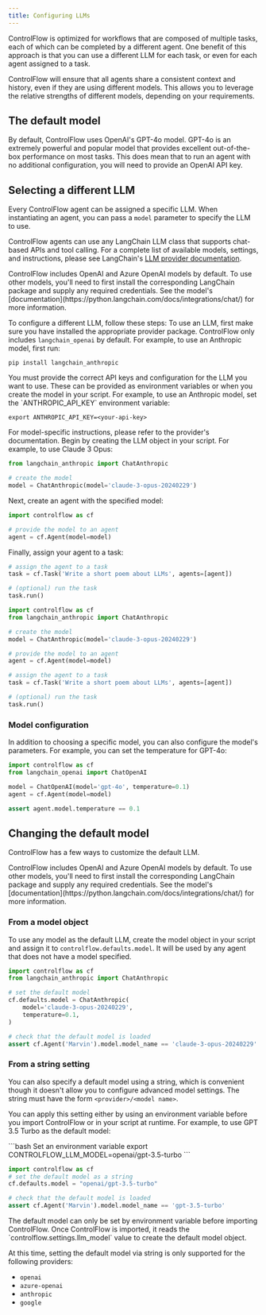 ```yaml
---
title: Configuring LLMs
---
```


ControlFlow is optimized for workflows that are composed of multiple tasks, each of which can be completed by a different agent. One benefit of this approach is that you can use a different LLM for each task, or even for each agent assigned to a task. 

ControlFlow will ensure that all agents share a consistent context and history, even if they are using different models. This allows you to leverage the relative strengths of different models, depending on your requirements. 

## The default model

By default, ControlFlow uses OpenAI's GPT-4o model. GPT-4o is an extremely powerful and popular model that provides excellent out-of-the-box performance on most tasks. This does mean that to run an agent with no additional configuration, you will need to provide an OpenAI API key. 

## Selecting a different LLM

Every ControlFlow agent can be assigned a specific LLM. When instantiating an agent, you can pass a `model` parameter to specify the LLM to use. 

ControlFlow agents can use any LangChain LLM class that supports chat-based APIs and tool calling. For a complete list of available models, settings, and instructions, please see LangChain's [LLM provider documentation](https://python.langchain.com/docs/integrations/chat/).

<Tip>
ControlFlow includes OpenAI and Azure OpenAI models by default. To use other models, you'll need to first install the corresponding LangChain package and supply any required credentials. See the model's [documentation](https://python.langchain.com/docs/integrations/chat/) for more information.
</Tip>


To configure a different LLM, follow these steps:
<Steps>
<Step title="Install required packages">
To use an LLM, first make sure you have installed the appropriate provider package. ControlFlow only includes `langchain_openai` by default. For example, to use an Anthropic model, first run:
```
pip install langchain_anthropic
```
</Step>
<Step title="Configure API keys">
You must provide the correct API keys and configuration for the LLM you want to use. These can be provided as environment variables or when you create the model in your script. For example, to use an Anthropic model, set the `ANTHROPIC_API_KEY` environment variable:

```
export ANTHROPIC_API_KEY=<your-api-key>
```
For model-specific instructions, please refer to the provider's documentation.
</Step>
<Step title="Create the model">
Begin by creating the LLM object in your script. For example, to use Claude 3 Opus:

```python
from langchain_anthropic import ChatAnthropic

# create the model
model = ChatAnthropic(model='claude-3-opus-20240229')
```
</Step>
<Step title="Pass the model to an agent">
Next, create an agent with the specified model:

```python
import controlflow as cf

# provide the model to an agent
agent = cf.Agent(model=model)
```
</Step>
<Step title='Assign the agent to a task'>
Finally, assign your agent to a task:

```python
# assign the agent to a task
task = cf.Task('Write a short poem about LLMs', agents=[agent])

# (optional) run the task
task.run()
```
</Step>
</Steps>

<Accordion title="Click here to copy the entire example script">

```python
import controlflow as cf
from langchain_anthropic import ChatAnthropic

# create the model
model = ChatAnthropic(model='claude-3-opus-20240229')

# provide the model to an agent
agent = cf.Agent(model=model)

# assign the agent to a task
task = cf.Task('Write a short poem about LLMs', agents=[agent])

# (optional) run the task
task.run()
```
</Accordion>

### Model configuration

In addition to choosing a specific model, you can also configure the model's parameters. For example, you can set the temperature for GPT-4o:

```python
import controlflow as cf
from langchain_openai import ChatOpenAI

model = ChatOpenAI(model='gpt-4o', temperature=0.1)
agent = cf.Agent(model=model)

assert agent.model.temperature == 0.1
```

## Changing the default model

ControlFlow has a few ways to customize the default LLM. 

<Tip>
ControlFlow includes OpenAI and Azure OpenAI models by default. To use other models, you'll need to first install the corresponding LangChain package and supply any required credentials. See the model's [documentation](https://python.langchain.com/docs/integrations/chat/) for more information.
</Tip>

### From a model object

To use any model as the default LLM, create the model object in your script and assign it to `controlflow.defaults.model`. It will be used by any agent that does not have a model specified.

```python
import controlflow as cf
from langchain_anthropic import ChatAnthropic

# set the default model
cf.defaults.model = ChatAnthropic(
    model='claude-3-opus-20240229', 
    temperature=0.1,
)

# check that the default model is loaded
assert cf.Agent('Marvin').model.model_name == 'claude-3-opus-20240229'
```
### From a string setting

You can also specify a default model using a string, which is convenient though it doesn't allow you to configure advanced model settings. The string must have the form `<provider>/<model name>`.

You can apply this setting either by using an environment variable before you import ControlFlow or in your script at runtime. For example, to use GPT 3.5 Turbo as the default model:

<CodeGroup>
```bash Set an environment variable
export CONTROLFLOW_LLM_MODEL=openai/gpt-3.5-turbo
```

```python Set a runtime variable
import controlflow as cf
# set the default model as a string
cf.defaults.model = "openai/gpt-3.5-turbo"

# check that the default model is loaded
assert cf.Agent('Marvin').model.model_name == 'gpt-3.5-turbo'
```
</CodeGroup>

<Note>
The default model can only be set by environment variable before importing ControlFlow. Once ControlFlow is imported, it reads the `controlflow.settings.llm_model` value to create the default model object.
</Note>


At this time, setting the default model via string is only supported for the following providers:
- `openai`
- `azure-openai`
- `anthropic`
- `google`
